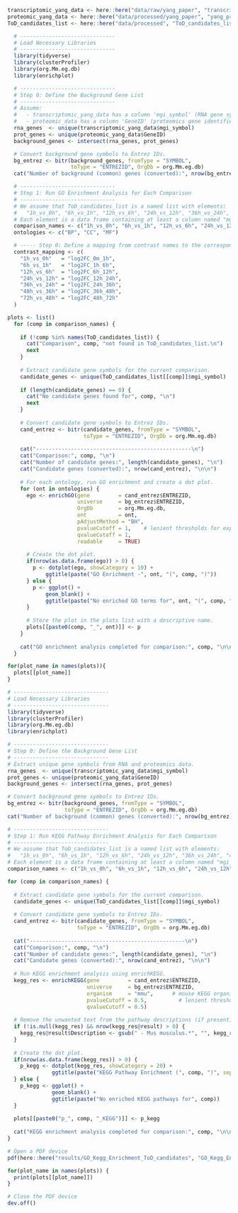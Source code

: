 

```r
transcriptomic_yang_data <- here::here("data/raw/yang_paper", "transcriptomic_counts.csv") |> read.csv()
proteomic_yang_data <- here::here("data/processed/yang_paper", "yang_proteomics.rds") |> readRDS()
ToD_candidates_list <- here::here("data/processed", "ToD_candidates_list.rds") |> readRDS()
```

```r
  # ------------------------------
  # Load Necessary Libraries
  # ------------------------------
  library(tidyverse)
  library(clusterProfiler)
  library(org.Mm.eg.db)
  library(enrichplot)

  # ------------------------------
  # Step 0: Define the Background Gene List
  # ------------------------------
  # Assume:
  #   - transcriptomic_yang_data has a column 'mgi_symbol' (RNA gene symbols)
  #   - proteomic_data has a column 'GeneID' (proteomics gene identifiers)
  rna_genes  <- unique(transcriptomic_yang_data$mgi_symbol)
  prot_genes <- unique(proteomic_yang_data$GeneID)
  background_genes <- intersect(rna_genes, prot_genes)

  # Convert background gene symbols to Entrez IDs.
  bg_entrez <- bitr(background_genes, fromType = "SYMBOL", 
                    toType = "ENTREZID", OrgDb = org.Mm.eg.db)
  cat("Number of background (common) genes (converted):", nrow(bg_entrez), "\n\n")

  # ------------------------------
  # Step 1: Run GO Enrichment Analysis for Each Comparison
  # ------------------------------
  # We assume that ToD_candidates_list is a named list with elements:
  #   "1h_vs_0h", "6h_vs_1h", "12h_vs_6h", "24h_vs_12h", "36h_vs_24h", "48h_vs_36h", "72h_vs_48h"
  # Each element is a data frame containing at least a column named "mgi_symbol".
  comparison_names <- c("1h_vs_0h", "6h_vs_1h", "12h_vs_6h", "24h_vs_12h", "36h_vs_24h", "48h_vs_36h", "72h_vs_48h")
  ontologies <- c("BP", "CC", "MF")

  # ----- Step 0: Define a mapping from contrast names to the corresponding proteomics raw log₂FC column names -----
  contrast_mapping <- c(
    "1h_vs_0h"   = "log2FC_0m_1h",
    "6h_vs_1h"   = "log2FC_1h_6h",
    "12h_vs_6h"  = "log2FC_6h_12h",
    "24h_vs_12h" = "log2FC_12h_24h",
    "36h_vs_24h" = "log2FC_24h_36h",
    "48h_vs_36h" = "log2FC_36h_48h",
    "72h_vs_48h" = "log2FC_48h_72h"
  )

plots <- list()
  for (comp in comparison_names) {
    
    if (!comp %in% names(ToD_candidates_list)) {
      cat("Comparison", comp, "not found in ToD_candidates_list.\n")
      next
    }
    
    # Extract candidate gene symbols for the current comparison.
    candidate_genes <- unique(ToD_candidates_list[[comp]]$mgi_symbol)
    
    if (length(candidate_genes) == 0) {
      cat("No candidate genes found for", comp, "\n")
      next
    }
    
    # Convert candidate gene symbols to Entrez IDs.
    cand_entrez <- bitr(candidate_genes, fromType = "SYMBOL", 
                        toType = "ENTREZID", OrgDb = org.Mm.eg.db)
    
    cat("-------------------------------------------------\n")
    cat("Comparison:", comp, "\n")
    cat("Number of candidate genes:", length(candidate_genes), "\n")
    cat("Candidate genes (converted):", nrow(cand_entrez), "\n\n")
    
    # For each ontology, run GO enrichment and create a dot plot.
    for (ont in ontologies) {
      ego <- enrichGO(gene         = cand_entrez$ENTREZID,
                      universe     = bg_entrez$ENTREZID,
                      OrgDb        = org.Mm.eg.db,
                      ont          = ont,
                      pAdjustMethod = "BH",
                      pvalueCutoff = 1,    # lenient thresholds for exploration
                      qvalueCutoff = 1,
                      readable     = TRUE)
      
      # Create the dot plot.
      if(nrow(as.data.frame(ego)) > 0) {
        p <- dotplot(ego, showCategory = 10) +
            ggtitle(paste("GO Enrichment -", ont, "(", comp, ")"))
      } else {
        p <- ggplot() +
            geom_blank() +
            ggtitle(paste("No enriched GO terms for", ont, "(", comp, ")"))
      }
      
      # Store the plot in the plots list with a descriptive name.
      plots[[paste0(comp, "_", ont)]] <- p
    }
    
    cat("GO enrichment analysis completed for comparison:", comp, "\n\n")
  }

for(plot_name in names(plots)){
  plots[[plot_name]]
}
```



```r
# ------------------------------
# Load Necessary Libraries
# ------------------------------
library(tidyverse)
library(clusterProfiler)
library(org.Mm.eg.db)
library(enrichplot)

# ------------------------------
# Step 0: Define the Background Gene List
# ------------------------------
# Extract unique gene symbols from RNA and proteomics data.
rna_genes  <- unique(transcriptomic_yang_data$mgi_symbol)
prot_genes <- unique(proteomic_yang_data$GeneID)
background_genes <- intersect(rna_genes, prot_genes)

# Convert background gene symbols to Entrez IDs.
bg_entrez <- bitr(background_genes, fromType = "SYMBOL", 
                  toType = "ENTREZID", OrgDb = org.Mm.eg.db)
cat("Number of background (common) genes (converted):", nrow(bg_entrez), "\n\n")

# ------------------------------
# Step 1: Run KEGG Pathway Enrichment Analysis for Each Comparison
# ------------------------------
# We assume that ToD_candidates_list is a named list with elements:
#   "1h_vs_0h", "6h_vs_1h", "12h_vs_6h", "24h_vs_12h", "36h_vs_24h", "48h_vs_36h", "72h_vs_48h"
# Each element is a data frame containing at least a column named "mgi_symbol".
comparison_names <- c("1h_vs_0h", "6h_vs_1h", "12h_vs_6h", "24h_vs_12h", "36h_vs_24h", "48h_vs_36h", "72h_vs_48h")

for (comp in comparison_names) {
  
  # Extract candidate gene symbols for the current comparison.
  candidate_genes <- unique(ToD_candidates_list[[comp]]$mgi_symbol)
  
  # Convert candidate gene symbols to Entrez IDs.
  cand_entrez <- bitr(candidate_genes, fromType = "SYMBOL", 
                      toType = "ENTREZID", OrgDb = org.Mm.eg.db)
  
  cat("-------------------------------------------------\n")
  cat("Comparison:", comp, "\n")
  cat("Number of candidate genes:", length(candidate_genes), "\n")
  cat("Candidate genes (converted):", nrow(cand_entrez), "\n\n")
  
  # Run KEGG enrichment analysis using enrichKEGG.
  kegg_res <- enrichKEGG(gene         = cand_entrez$ENTREZID,
                         universe     = bg_entrez$ENTREZID,
                         organism     = "mmu",      # mouse KEGG organism code
                         pvalueCutoff = 0.5,          # lenient threshold for exploration
                         qvalueCutoff = 0.5)
  
  # Remove the unwanted text from the pathway descriptions (if present).
  if (!is.null(kegg_res) && nrow(kegg_res@result) > 0) {
    kegg_res@result$Description <- gsub(" - Mus musculus.*", "", kegg_res@result$Description)
  }
  
  # Create the dot plot.
  if(nrow(as.data.frame(kegg_res)) > 0) {
    p_kegg <- dotplot(kegg_res, showCategory = 20) +
              ggtitle(paste("KEGG Pathway Enrichment (", comp, ")", sep = ""))
  } else {
    p_kegg <- ggplot() +
              geom_blank() +
              ggtitle(paste("No enriched KEGG pathways for", comp))
  }
  
  plots[[paste0("p_", comp, "_KEGG")]] <- p_kegg
  
  cat("KEGG enrichment analysis completed for comparison:", comp, "\n\n")
}
```


```r
# Open a PDF device
pdf(here::here("results/GO_Kegg_Enrichment_ToD_candidates", "GO_Kegg_Enrichment_ToD_candidates.pdf"))

for(plot_name in names(plots)) {
  print(plots[[plot_name]])
}

# Close the PDF device
dev.off()
```